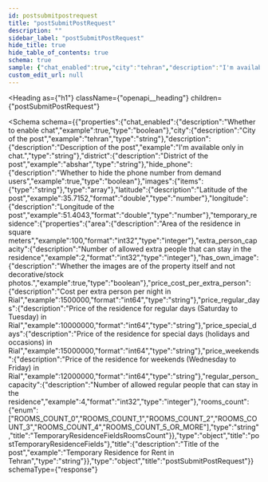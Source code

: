 ```yaml
---
id: postsubmitpostrequest
title: "postSubmitPostRequest"
description: ""
sidebar_label: "postSubmitPostRequest"
hide_title: true
hide_table_of_contents: true
schema: true
sample: {"chat_enabled":true,"city":"tehran","description":"I'm available only in chat.","district":"abshar","hide_phone":true,"images":["string"],"latitude":35.7152,"longitude":51.4043,"temporary_residence":{"area":100,"extra_person_capacity":2,"has_own_image":true,"price_cost_per_extra_person":1500000,"price_regular_days":10000000,"price_special_days":15000000,"price_weekends":12000000,"regular_person_capacity":4,"rooms_count":"ROOMS_COUNT_0"},"title":"Temporary Residence for Rent in Tehran"}
custom_edit_url: null
---
```



<Heading
  as={"h1"}
  className={"openapi__heading"}
  children={"postSubmitPostRequest"}
>
</Heading>





<Schema
  schema={{"properties":{"chat_enabled":{"description":"Whether to enable chat","example":true,"type":"boolean"},"city":{"description":"City of the post","example":"tehran","type":"string"},"description":{"description":"Description of the post","example":"I'm available only in chat.","type":"string"},"district":{"description":"District of the post","example":"abshar","type":"string"},"hide_phone":{"description":"Whether to hide the phone number from demand users","example":true,"type":"boolean"},"images":{"items":{"type":"string"},"type":"array"},"latitude":{"description":"Latitude of the post","example":35.7152,"format":"double","type":"number"},"longitude":{"description":"Longitude of the post","example":51.4043,"format":"double","type":"number"},"temporary_residence":{"properties":{"area":{"description":"Area of the residence in square meters","example":100,"format":"int32","type":"integer"},"extra_person_capacity":{"description":"Number of allowed extra people that can stay in the residence","example":2,"format":"int32","type":"integer"},"has_own_image":{"description":"Whether the images are of the property itself and not decorative/stock photos.","example":true,"type":"boolean"},"price_cost_per_extra_person":{"description":"Cost per extra person per night in Rial","example":1500000,"format":"int64","type":"string"},"price_regular_days":{"description":"Price of the residence for regular days (Saturday to Tuesday) in Rial","example":10000000,"format":"int64","type":"string"},"price_special_days":{"description":"Price of the residence for special days (holidays and occasions) in Rial","example":15000000,"format":"int64","type":"string"},"price_weekends":{"description":"Price of the residence for weekends (Wednesday to Friday) in Rial","example":12000000,"format":"int64","type":"string"},"regular_person_capacity":{"description":"Number of allowed regular people that can stay in the residence","example":4,"format":"int32","type":"integer"},"rooms_count":{"enum":["ROOMS_COUNT_0","ROOMS_COUNT_1","ROOMS_COUNT_2","ROOMS_COUNT_3","ROOMS_COUNT_4","ROOMS_COUNT_5_OR_MORE"],"type":"string","title":"TemporaryResidenceFieldsRoomsCount"}},"type":"object","title":"postTemporaryResidenceFields"},"title":{"description":"Title of the post","example":"Temporary Residence for Rent in Tehran","type":"string"}},"type":"object","title":"postSubmitPostRequest"}}
  schemaType={"response"}
>
  
</Schema>
            